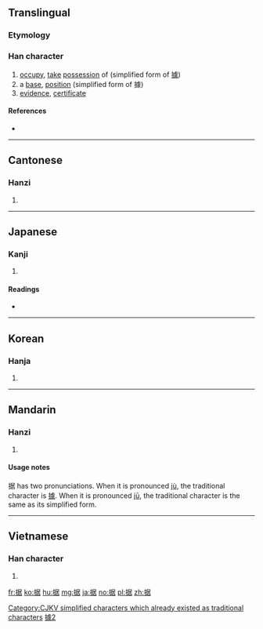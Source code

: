 {{also|據}}
==Translingual==
{{Han simplified forms|據|拠|据}}
===Etymology===
{{Han compound|手|居|c1=s|c2=p|t1=hand|ls=psc}}

===Han character===
{{Han char|rn=64|rad=手|as=08|sn=11|four=57064|canj=QSJR|ids=⿰扌居}}

# [[occupy]], [[take]] [[possession]] of (simplified form of [[據]])
# a [[base]], [[position]] (simplified form of 據)
# [[evidence]], [[certificate]]

====References====
* {{Han ref|kx=0435.120|dkj=12204|dj=0784.290|hdz=31909.010|uh=636E|ud=25454|bh=D575|bd=54645}}

[[Category:CJKV simplified characters which already existed as traditional characters]]

----

==Cantonese==

===Hanzi===
{{yue-hanzi|jyut=[[geoi1]]|y=geui1|tra=據}}

# {{defn|lang=yue|sort=手08}}

----

==Japanese==

===Kanji===
{{ja-kanji|grade=c|rs=手08}}

# {{defn|lang=ja|sort=手08}}

====Readings====
* {{ja-readings|on=[[きょ]] (kyo)|kun=[[すえる]] (sueru), [[すえ]] (sue)}}

----

==Korean==

===Hanja===
{{ko-hanja|hangeul=거|eumhun=|rv=geo|mr=kŏ|y=ke}}

# {{defn|lang=ko|sort=手08}}

----

==Mandarin==

===Hanzi===
{{cmn-hanzi|tra=據|pin=[[jù]] ([[ju4]])|wg=chü<sup>4</sup>}}

# {{defn|lang=cmn|sort=手08}}

====Usage notes====
据 has two pronunciations. When it is pronounced [[jù]], the traditional character is [[據]]. When it is pronounced [[jū]], the traditional character is the same as its simplified form.

----

==Vietnamese==

===Han character===
{{vi-hantu|[[cứ]], [[cư]], [[cớ]]|rs=手08}}

# {{defn|lang=vi}}

[[Category:CJKV characters simplified differently in Japan and China|據2]]

[[fr:据]]
[[ko:据]]
[[hu:据]]
[[mg:据]]
[[ja:据]]
[[no:据]]
[[pl:据]]
[[zh:据]]